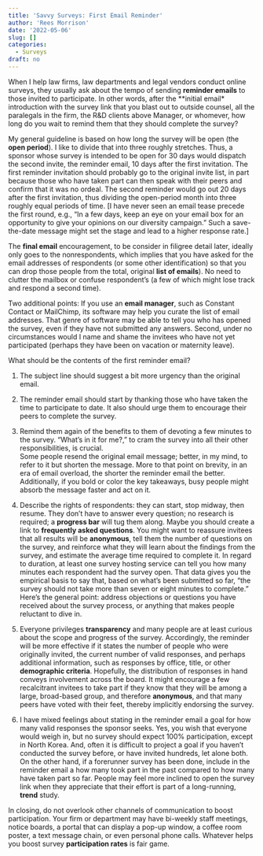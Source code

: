 ```yaml
---
title: 'Savvy Surveys: First Email Reminder'
author: 'Rees Morrison'
date: '2022-05-06'
slug: []
categories:
  - Surveys
draft: no
---
```


When I help law firms, law departments and legal vendors conduct online surveys, they usually ask about the tempo of sending **reminder emails** to those invited to participate.  In other words, after the **initial email* introduction with the survey link that you blast out to outside counsel, all the paralegals in the firm, the R&D clients above Manager, or whomever, how long do you wait to remind them that they should complete the survey?

<!--more-->

My general guideline is based on how long the survey will be open (the **open period**).  I like to divide that into three roughly stretches.  Thus, a sponsor whose survey is intended to be open for 30 days would dispatch the second invite, the reminder email, 10 days after the first invitation.  The first reminder invitation should probably go to the original invite list, in part because those who have taken part can then speak with their peers and confirm that it was no ordeal.  The second reminder would go out 20 days after the first invitation, thus dividing the open-period month into three roughly equal periods of time.  [I have never seen an email tease precede the first round, e.g., “In a few days, keep an eye on your email box for an opportunity to give your opinions on our diversity campaign.”  Such a save-the-date message might set the stage and lead to a higher response rate.]

The **final email** encouragement, to be consider in filigree detail later, ideally only goes to the nonrespondents, which implies that you have asked for the email addresses of respondents (or some other identification) so that you can drop those people from the total, original **list of emails**).  No need to clutter the mailbox or confuse respondent’s (a few of which might lose track and respond a second time).  

Two additional points:  If you use an **email manager**, such as Constant Contact or MailChimp, its software may help you curate the list of email addresses.  That genre of software may be able to tell you who has opened the survey, even if they have not submitted any answers.  Second, under no circumstances would I name and shame the invitees who have not yet participated (perhaps they have been on vacation or maternity leave).

What should be the contents of the first reminder email?

1. The subject line should suggest a bit more urgency than the original email.

2. The reminder email should start by thanking those who have taken the time to participate to date.  It also should urge them to encourage their peers to complete the survey.  

3. Remind them again of the benefits to them of devoting a few minutes to the survey.  “What’s in it for me?,” to cram the survey into all their other responsibilities, is crucial.  
Some people resend the original email message; better, in my mind, to refer to it but shorten the message.  More to that point on brevity, in an era of email overload, the shorter the reminder email the better.  Additionally, if you bold or color the key takeaways, busy people might absorb the message faster and act on it.

4. Describe the rights of respondents: they can start, stop midway, then resume.  They don’t have to answer every question; no research is required; a **progress bar** will tug them along.  Maybe you should create a link to **frequently asked questions**.  You might want to reassure invitees that all results will be **anonymous**, tell them the number of questions on the survey, and reinforce what they will learn about the findings from the survey, and estimate the average time required to complete it.  In regard to duration, at least one survey hosting service can tell you how many minutes each respondent had the survey open.  That data gives you the empirical basis to say that, based on what’s been submitted so far, “the survey should not take more than seven or eight minutes to complete.”   Here’s the general point: address objections or questions you have received about the survey process, or anything that makes people reluctant to dive in.  

5. Everyone privileges **transparency** and many people are at least curious about the scope and progress of the survey.  Accordingly, the reminder will be more effective if it states the number of people who were originally invited, the current number of valid responses, and perhaps additional information, such as responses by office, title, or other **demographic criteria**.  Hopefully, the distribution of responses in hand conveys involvement across the board.  It might encourage a few recalcitrant invitees to take part if they know that they will be among a large, broad-based group, and therefore **anonymous**, and that many peers have voted with their feet, thereby implicitly endorsing the survey.

6. I have mixed feelings about stating in the reminder email a goal for how many valid responses the sponsor seeks.  Yes, you wish that everyone would weigh in, but no survey should expect 100% participation, except in North Korea.  And, often it is difficult to project a goal if you haven’t conducted the survey before, or have invited hundreds, let alone both.  On the other hand, if a forerunner survey has been done, include in the reminder email a how many took part in the past compared to how many have taken part so far.  People may feel more inclined to open the survey link when they appreciate that their effort is part of a long-running, **trend** study.

In closing, do not overlook other channels of communication to boost participation.  Your firm or department may have bi-weekly staff meetings, notice boards, a portal that can display a pop-up window, a coffee room poster, a text message chain, or even personal phone calls.  Whatever helps you boost survey **participation rates** is fair game.

<!-- Book: 1 Deployment -->
<!-- Source: TVPi22 --> 
